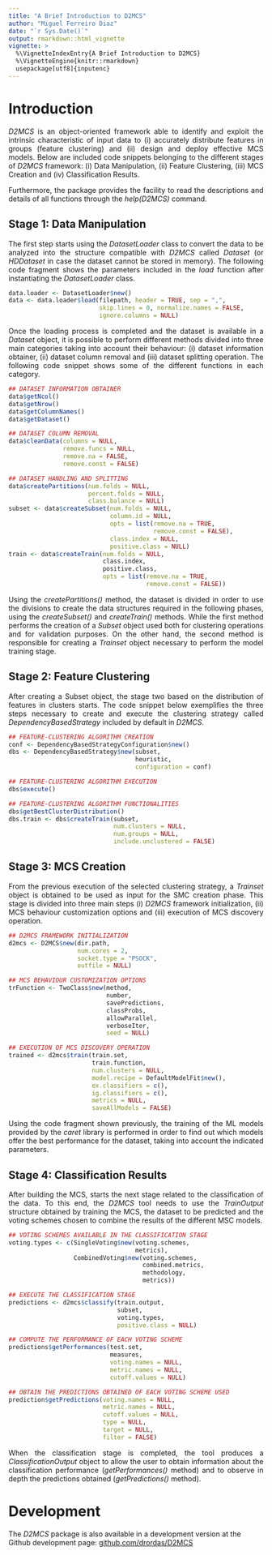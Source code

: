 ```yaml
---
title: "A Brief Introduction to D2MCS"
author: "Miguel Ferreiro Diaz"
date: "`r Sys.Date()`"
output: rmarkdown::html_vignette
vignette: >
  %\VignetteIndexEntry{A Brief Introduction to D2MCS}
  %\VignetteEngine{knitr::rmarkdown}
  usepackage[utf8]{inputenc}
---
```


# Introduction

<div style = "text-align: justify">

*D2MCS* is an object-oriented framework able to identify and exploit the intrinsic characteristic of input data to (i) accurately distribute features in groups (feature clustering) and (ii) design and deploy effective MCS models. Below are included code snippets belonging to the different stages of *D2MCS* framework: (i) Data Manipulation, (ii) Feature Clustering, (iii) MCS Creation and (iv) Classification Results.

Furthermore, the package provides the facility to read the descriptions and details of all functions through the *help(D2MCS)* command. 

</div>

## Stage 1: Data Manipulation

<div style="text-align:justify">

The first step starts using the *DatasetLoader* class to convert the data to be analyzed into the structure compatible with *D2MCS* called *Dataset* (or *HDDataset* in case the dataset cannot be stored in memory). The following code fragment shows the parameters included in the *load* function after instantiating the *DatasetLoader* class.


```R
data.loader <- DatasetLoader$new()
data <- data.loader$load(filepath, header = TRUE, sep = ",", 
                         skip.lines = 0, normalize.names = FALSE, 
                         ignore.columns = NULL)
```

Once the loading process is completed and the dataset is available in a *Dataset* object, it is possible to perform different methods divided into three main categories taking into account their behaviour: (i) dataset information obtainer, (ii) dataset column removal and (iii) dataset splitting operation. The following code snippet shows some of the different functions in each category.

```R
## DATASET INFORMATION OBTAINER
data$getNcol()
data$getNrow()
data$getColumnNames()
data$getDataset()

## DATASET COLUMN REMOVAL
data$cleanData(columns = NULL, 
               remove.funcs = NULL, 
               remove.na = FALSE, 
               remove.const = FALSE)

## DATASET HANDLING AND SPLITTING
data$createPartitions(num.folds = NULL, 
                      percent.folds = NULL,
                      class.balance = NULL)
subset <- data$createSubset(num.folds = NULL, 
                            column.id = NULL,
                            opts = list(remove.na = TRUE, 
                                        remove.const = FALSE),
                            class.index = NULL, 
                            positive.class = NULL)
train <- data$createTrain(num.folds = NULL, 
                          class.index, 
                          positive.class, 
                          opts = list(remove.na = TRUE, 
                                      remove.const = FALSE))

```

Using the *createPartitions()* method, the dataset is divided in order to use the divisions to create the data structures required in the following phases, using the *createSubset()* and *createTrain() * methods. While the first method performs the creation of a *Subset* object used both for clustering operations and for validation purposes. On the other hand, the second method is responsible for creating a *Trainset* object necessary to perform the model training stage.

</div>

## Stage 2: Feature Clustering

<div style="text-align:justify">

After creating a Subset object, the stage two based on the distribution of features in clusters starts. The code snippet below exemplifies the three steps necessary to create and execute the clustering strategy called *DependencyBasedStrategy* included by default in *D2MCS*.

```R
## FEATURE-CLUSTERING ALGORITHM CREATION
conf <- DependencyBasedStrategyConfiguration$new() 
dbs <- DependencyBasedStrategy$new(subset, 
                                   heuristic, 
                                   configuration = conf)

## FEATURE-CLUSTERING ALGORITHM EXECUTION 
dbs$execute()

## FEATURE-CLUSTERING ALGORITHM FUNCTIONALITIES
dbs$getBestClusterDistribution()
dbs.train <- dbs$createTrain(subset, 
                             num.clusters = NULL, 
                             num.groups = NULL, 
                             include.unclustered = FALSE)

```

</div>

## Stage 3: MCS Creation

<div style="text-align:justify">

From the previous execution of the selected clustering strategy, a *Trainset* object is obtained to be used as input for the SMC creation phase. This stage is divided into three main steps (i) *D2MCS* framework initialization, (ii) MCS behaviour customization options and (iii) execution of MCS discovery operation.

```R
## D2MCS FRAMEWORK INITIALIZATION
d2mcs <- D2MCS$new(dir.path, 
                   num.cores = 2, 
                   socket.type = "PSOCK", 
                   outfile = NULL)

## MCS BEHAVIOUR CUSTOMIZATION OPTIONS
trFunction <- TwoClass$new(method, 
                           number, 
                           savePredictions, 
                           classProbs, 
                           allowParallel, 
                           verboseIter, 
                           seed = NULL)

## EXECUTION OF MCS DISCOVERY OPERATION
trained <- d2mcs$train(train.set, 
                       train.function, 
                       num.clusters = NULL, 
                       model.recipe = DefaultModelFit$new(), 
                       ex.classifiers = c(), 
                       ig.classifiers = c(), 
                       metrics = NULL, 
                       saveAllModels = FALSE)

```

Using the code fragment shown previously, the training of the ML models provided by the *caret* library is performed in order to find out which models offer the best performance for the dataset, taking into account the indicated parameters.

</div>

## Stage 4: Classification Results

<div style="text-align:justify">

After building the MCS, starts the next stage related to the classification of the data. To this end, the *D2MCS* tool needs to use the *TrainOutput* structure obtained by training the MCS, the dataset to be predicted and the voting schemes chosen to combine the results of the different MSC models. 

```R
## VOTING SCHEMES AVAILABLE IN THE CLASSIFICATION STAGE
voting.types <- c(SingleVoting$new(voting.schemes, 
                                   metrics),                                    
                  CombinedVoting$new(voting.schemes, 
                                     combined.metrics, 
                                     methodology, 
                                     metrics))

## EXECUTE THE CLASSIFICATION STAGE
predictions <- d2mcs$classify(train.output, 
                              subset, 
                              voting.types, 
                              positive.class = NULL)

## COMPUTE THE PERFORMANCE OF EACH VOTING SCHEME
predictions$getPerformances(test.set, 
                            measures, 
                            voting.names = NULL, 
                            metric.names = NULL, 
                            cutoff.values = NULL)

## OBTAIN THE PREDICTIONS OBTAINED OF EACH VOTING SCHEME USED
prediction$getPredictions(voting.names = NULL, 
                          metric.names = NULL, 
                          cutoff.values = NULL, 
                          type = NULL, 
                          target = NULL, 
                          filter = FALSE)

```

When the classification stage is completed, the tool produces a *ClassificationOutput* object to allow the user to obtain information about the classification performance (*getPerformances()* method) and to observe in depth the predictions obtained (*getPredictions()* method).

</div>

# Development

The *D2MCS* package is also available in a development version at the Github development page:
[github.com/drordas/D2MCS](https://github.com/drordas/D2MCS)
